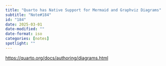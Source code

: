 ```yaml
---
title: "Quarto has Native Support for Mermaid and Graphviz Diagrams"
subtitle: "Note#184"
id: "184"
date: 2025-03-01
date-modified: ""
date-format: iso
categories: [notes]
spotlight: ""
---
```

<https://quarto.org/docs/authoring/diagrams.html>
